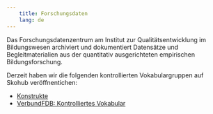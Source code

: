 ---
    title: Forschungsdaten
    lang: de
---

Das Forschungsdatenzentrum am Institut zur Qualitätsentwicklung im Bildungswesen archiviert und dokumentiert Datensätze und Begleitmaterialien aus der quantitativ ausgerichteten empirischen Bildungsforschung.

Derzeit haben wir die folgenden kontrollierten Vokabulargruppen auf Skohub veröffnentichen:

* [Konstrukte](https://skohub.io/iqb-vocabs/v87/heads/master/index.de.html)
* [VerbundFDB: Kontrolliertes Vokabular](https://skohub.io/iqb-vocabs/v85/heads/master/index.de.html)